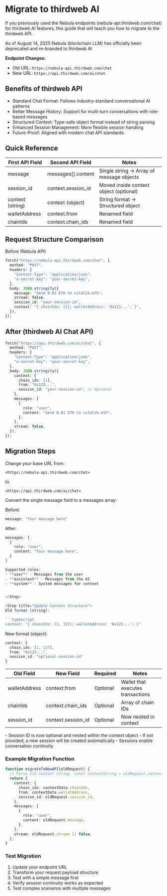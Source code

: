 
# Migrate to thirdweb AI

If you previously used the Nebula endpoints (nebula-api.thirdweb.com/chat) for thirdweb AI features, this guide that will teach you how
to migrate to the thirdweb API.

<Callout variant="info" title="Nebula Deprecation"> As of August 14, 2025 Nebula (blockchain LLM) has officially been deprecated and re-branded to thirdweb AI </Callout>

**Endpoint Changes:**
- Old URL: `https://nebula-api.thirdweb.com/chat`
- New URL: `https://api.thirdweb.com/ai/chat`


## Benefits of thirdweb API

- Standard Chat Format: Follows industry-standard conversational AI patterns
- Better Message History: Support for multi-turn conversations with role-based messages
- Structured Context: Type-safe object format instead of string parsing
- Enhanced Session Management: More flexible session handling
- Future-Proof: Aligned with modern chat API standards

## Quick Reference

| First API Field | Second API Field        | Notes                                       |
|-----------------|-------------------------|---------------------------------------------|
| message         | messages[].content      | Single string → Array of message objects    |
| session_id      | context.session_id      | Moved inside context object (optional)      |
| context (string)| context (object)        | String format → Structured object           |
| walletAddress   | context.from            | Renamed field                               |
| chainIds        | context.chain_ids       | Renamed field                               |

## Request Structure Comparison

Before (Nebula API)

```typescript
fetch("https://nebula-api.thirdweb.com/chat", {
  method: "POST",
  headers: {
    "Content-Type": "application/json",
    "x-secret-key": "your-secret-key",
  },
  body: JSON.stringify({
    message: "Send 0.01 ETH to vitalik.eth",
    stream: false,
    session_id: "your-session-id",
    context: "{ chainIds: [1]; walletAddress: '0x123...'; }",
  }),
});
```

## After (thirdweb AI Chat API)

```typescript
fetch("https://api.thirdweb.com/ai/chat", {
  method: "POST",
  headers: {
    "Content-Type": "application/json",
    "x-secret-key": "your-secret-key",
  },
  body: JSON.stringify({
    context: {
      chain_ids: [1],
      from: "0x123...",
      session_id: "your-session-id", // Optional
    },
    messages: [
      {
        role: "user",
        content: "Send 0.01 ETH to vitalik.eth",
      },
    ],
    stream: false,
  }),
});
```

## Migration Steps

<Steps>

<Step title="Update Endpoint URL">

Change your base URL from:

`<https://nebula-api.thirdweb.com/chat>`

to

`<https://api.thirdweb.com/ai/chat>`

</Step>

<Step title="Restructure Message Format">
Convert the single message field to a messages array:

Before: 

```typescript
message: "Your message here"
```

After:

```typescript
messages: [
  {
    role: "user",
    content: "Your message here",
  }
]

Supported roles:
- **user** - Messages from the user
- **assistant** - Messages from the AI
- **system** - System messages for context


</Step>

<Step title="Update Context Structure">
Old format (string):

```typescript
context: "{ chainIds: [1, 137]; walletAddress: '0x123...'; }"
```

New format (object):

```typescript
context: {
  chain_ids: [1, 137],  
  from: "0x123...",  
  session_id: "optional-session-id"
}
```

</Step>

<Step title="Map Fields">

| Old Field     | New Field          | Required | Notes                          |
|---------------|--------------------|----------|--------------------------------|
| walletAddress | context.from       | Optional | Wallet that executes transactions |
| chainIds      | context.chain_ids  | Optional | Array of chain IDs             |
| session_id    | context.session_id | Optional | Now nested in context          |

</Step>

<Step title="Session Management">
- Session ID is now optional and nested within the context object
- If not provided, a new session will be created automatically
- Sessions enable conversation continuity
</Step>
</Steps>

### Example Migration Function

```typescript
function migrateToNewAPI(oldRequest) {
  // Parse old context string  const contextString = oldRequest.context;  const contextData = parseContextString(contextString); // Implement this helper
  return {
    context: {
      chain_ids: contextData.chainIds,
      from: contextData.walletAddress,
      session_id: oldRequest.session_id,
    },
    messages: [
      {
        role: "user",
        content: oldRequest.message,
      },
    ],
    stream: oldRequest.stream || false,
  };
}
```

### Test Migration

1. Update your endpoint URL
2. Transform your request payload structure
3. Test with a simple message first
4. Verify session continuity works as expected
5. Test complex scenarios with multiple messages